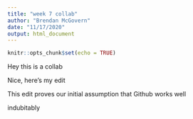 ```yaml
---
title: "week 7 collab"
author: "Brendan McGovern"
date: "11/17/2020"
output: html_document
---
```


```r
knitr::opts_chunk$set(echo = TRUE)
```

Hey this is a collab

Nice, here's my edit 

This edit proves our initial assumption that Github works well

indubitably 
